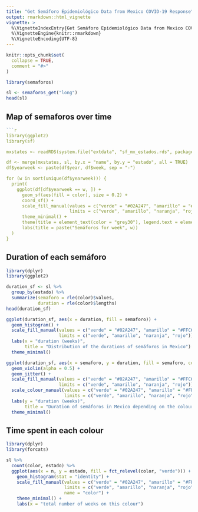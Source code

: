 ```yaml
---
title: "Get Semáforo Epidemiológico Data from Mexico COVID-19 Response"
output: rmarkdown::html_vignette
vignette: >
  %\VignetteIndexEntry{Get Semáforo Epidemiológico Data from Mexico COVID-19 Response}
  %\VignetteEngine{knitr::rmarkdown}
  %\VignetteEncoding{UTF-8}
---
```


```r
knitr::opts_chunk$set(
  collapse = TRUE,
  comment = "#>"
)
```

```r
library(semaforos)
```

```r
sl <- semaforos_get("long")
head(sl)
```


## Map of semaforos over time

```r
```r
library(ggplot2)
library(sf)

mxstates <- readRDS(system.file("extdata", "sf_mx_estados.rds", package = "semaforos"))

df <- merge(mxstates, sl, by.x = "name", by.y = "estado", all = TRUE)
df$yearweek <- paste(df$year, df$week, sep = "-")

for (w in sort(unique(df$yearweek))) {
  print(
    ggplot(df[df$yearweek == w, ]) +
      geom_sf(aes(fill = color), size = 0.2) +
      coord_sf() +
      scale_fill_manual(values = c("verde" = "#02A247", "amarillo" = "#FFC60F", "naranja" = "#FF7000", "rojo" = "#FF0000"),
                        limits = c("verde", "amarillo", "naranja", "rojo")) +
      theme_minimal() +
      theme(title = element_text(color = "grey30"), legend.text = element_text(color = "grey30")) +
      labs(title = paste("Semáforos for week", w))
  )
}
```

## Duration of each semáforo

```r
library(dplyr)
library(ggplot2)

duration_sf <- sl %>%
  group_by(estado) %>%
  summarize(semaforo = rle(color)$values,
            duration = rle(color)$lengths)
head(duration_sf)

ggplot(duration_sf, aes(x = duration, fill = semaforo)) +
  geom_histogram() +
  scale_fill_manual(values = c("verde" = "#02A247", "amarillo" = "#FFC60F", "naranja" = "#FF7000", "rojo" = "#FF0000"),
                    limits = c("verde", "amarillo", "naranja", "rojo")) +
  labs(x = "duration (weeks)",
       title = "Distribution of the durations of semáforos in Mexico") +
  theme_minimal()

ggplot(duration_sf, aes(x = semaforo, y = duration, fill = semaforo, color = semaforo)) +
  geom_violin(alpha = 0.5) +
  geom_jitter() +
  scale_fill_manual(values = c("verde" = "#02A247", "amarillo" = "#FFC60F", "naranja" = "#FF7000", "rojo" = "#FF0000"),
                    limits = c("verde", "amarillo", "naranja", "rojo")) +
  scale_colour_manual(values = c("verde" = "#02A247", "amarillo" = "#FFC60F", "naranja" = "#FF7000", "rojo" = "#FF0000"),
                      limits = c("verde", "amarillo", "naranja", "rojo")) +
  labs(y = "duration (weeks)",
       title = "Duration of semáforos in Mexico depending on the colour") +
  theme_minimal()
```

## Time spent in each colour

```r
library(dplyr)
library(forcats)

sl %>%
  count(color, estado) %>%
  ggplot(aes(x = n, y = estado, fill = fct_relevel(color, "verde"))) +
    geom_histogram(stat = "identity") +
    scale_fill_manual(values = c("verde" = "#02A247", "amarillo" = "#FFC60F", "naranja" = "#FF7000", "rojo" = "#FF0000"),
                      limits = c("verde", "amarillo", "naranja", "rojo"),
                      name = "color") +
    theme_minimal() +
    labs(x = "total number of weeks on this colour")
```

